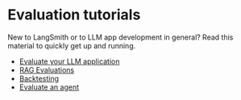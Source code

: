 # Evaluation tutorials

New to LangSmith or to LLM app development in general? Read this material to quickly get up and running.

- [Evaluate your LLM application](./tutorials/evaluation)
- [RAG Evaluations](./tutorials/rag)
- [Backtesting](./tutorials/backtesting)
- [Evaluate an agent](./tutorials/agents)
